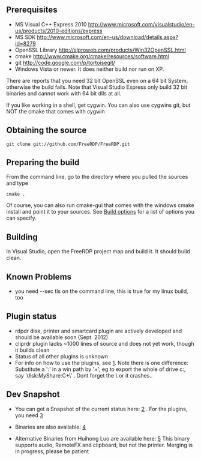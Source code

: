 ==Prerequisites==

* MS Visual C++ Express 2010 http://www.microsoft.com/visualstudio/en-us/products/2010-editions/express
* MS SDK http://www.microsoft.com/en-us/download/details.aspx?id=8279
* OpenSSL Library http://slproweb.com/products/Win32OpenSSL.html
* cmake http://www.cmake.org/cmake/resources/software.html
* git http://code.google.com/p/tortoisegit/
* Windows Vista or newer. It does neither build nor run on XP.

There are reports that you need 32 bit OpenSSL even on a 64 bit System, otherwise the build fails. Note that Visual Studio Express only build 32 bit binaries and cannot work with 64 bit dlls at all.

If you like working in a shell, get cygwin. You can also use cygwins git, but NOT the cmake that comes with cygwin

==Obtaining the source==
<pre>git clone git://github.com/FreeRDP/FreeRDP.git</pre>

==Preparing the build==
From the command line, go to the directory where you pulled the sources and type
<pre>cmake .</pre>
Of course, you can also run cmake-gui that comes with the windows cmake install and point it to your sources.
See [[Build options]] for a list of options you can specify.
== Building ==
In Visual Studio, open the FreeRDP project map and build it. It should build clean.

== Known Problems ==
* you need --sec tls on the command line, this is true for my linux build, too

== Plugin status ==
* rdpdr disk, printer and smartcard plugin are actively developed and should be available soon (Sept. 2012)
* cliprdr plugin lacks ~1000 lines of source and does not yet work, though it builds clean
* Status of all other plugins is unknown
* For info on how to use the plugins, see [http://manpages.ubuntu.com/manpages/maverick/man1/xfreerdp.1.html]. Note there is one difference: Substitute a ':' in a win path by '+', eg to export the whole of drive c:, say 'disk:MyShare:C+\' . Dont forget the \ or it crashes..

== Dev Snapshot ==

* You can get a Snapshot of the current status here: [http://www.file-upload.net/download-4757055/FreeRDP-source.tbz.html] . For the plugins, you need [http://www.file-upload.net/download-4757059/plugins.tbz.html]

* Binaries are also available: [http://www.file-upload.net/download-4757061/FreeRDP.zip.html]

* Alternative Binaries from Huihong Luo are available here: [http://www.vmlite.com/VMLiteRemote.zip] This binary supports audio, RemoteFX and clipboard, but not the printer. Merging is in progress, please be patient